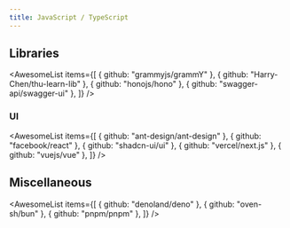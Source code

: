 ```yaml
---
title: JavaScript / TypeScript
---
```


## Libraries

<AwesomeList
  items={[
    { github: "grammyjs/grammY" },
    { github: "Harry-Chen/thu-learn-lib" },
    { github: "honojs/hono" },
    { github: "swagger-api/swagger-ui" },
  ]}
/>

### UI

<AwesomeList
  items={[
    { github: "ant-design/ant-design" },
    { github: "facebook/react" },
    { github: "shadcn-ui/ui" },
    { github: "vercel/next.js" },
    { github: "vuejs/vue" },
  ]}
/>

## Miscellaneous

<AwesomeList
  items={[
    { github: "denoland/deno" },
    { github: "oven-sh/bun" },
    { github: "pnpm/pnpm" },
  ]}
/>
